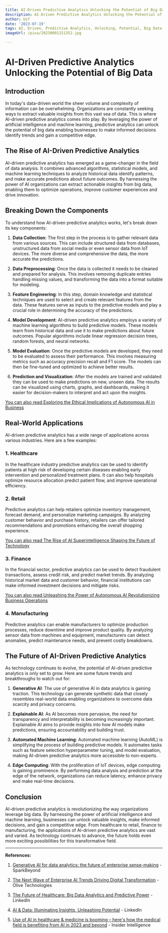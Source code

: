 ```yaml
---
title: AI-Driven Predictive Analytics Unlocking the Potential of Big Data
description: AI-Driven Predictive Analytics Unlocking the Potential of Big Data
author: Usf
date: '2023-07-19'
tags: AI, Driven, Predictive Analytics, Unlocking, Potential, Big Data
imageUrl: /pixa/20230801151352.jpg

---
```

#  AI-Driven Predictive Analytics Unlocking the Potential of Big Data

## Introduction

In today's data-driven world the sheer volume and  complexity of information can be  overwhelming. Organizations are constantly  seeking ways to extract valuable insights from this vast sea of data. This is where  AI-driven predictive analytics comes into play. By leveraging the power of artificial intelligence and machine learning, predictive analytics can unlock the potential of  big data enabling businesses  to make informed decisions identify trends and gain a competitive  edge.

## The Rise of AI-Driven Predictive Analytics

AI-driven predictive analytics has emerged as a game-changer in  the field of data analysis. It combines advanced  algorithms, statistical models, and machine learning  techniques to analyze  historical data identify patterns, and  make accurate predictions about future outcomes. By harnessing the power of AI organizations  can extract actionable insights  from big data, enabling them to optimize operations, improve customer experiences and drive innovation.

## Breaking Down the Components

To understand how AI-driven predictive analytics works, let's break down its key  components:

1. **Data  Collection**: The first step in the process is to gather relevant data from various sources. This  can include structured data from databases, unstructured data from social media or even sensor data from IoT devices. The more diverse and comprehensive the data, the more accurate the predictions.

2. **Data  Preprocessing**: Once the data is collected it needs to be cleaned and prepared for analysis. This involves removing duplicate entries handling missing values,  and transforming the data into a format suitable for modeling.

3. **Feature Engineering**: In this step, domain knowledge and statistical techniques are used to select and create relevant features from the data. These features serve as inputs to the predictive models and play a crucial role in determining the accuracy of the predictions.

4.  **Model Development**: AI-driven predictive analytics employs a variety of machine learning algorithms to build predictive  models. These  models learn from historical data and  use it to make predictions about future outcomes. Popular algorithms  include  linear regression decision trees, random forests, and neural networks.

5. **Model Evaluation**:  Once the predictive models are developed, they  need to be evaluated to assess their  performance. This involves measuring metrics such as accuracy precision recall and F1 score.  The models  can then be fine-tuned and optimized to achieve better results.

6.  **Prediction and Visualization**: After the models are trained and validated they can be used to make predictions on new, unseen data. The results can be visualized using charts, graphs, and dashboards, making it  easier for decision-makers to interpret  and act upon the insights.

[You can also read Exploring the Ethical Implications of Autonomous AI in Business](Exploring%20the%20Ethical%20Implications%20of%20Autonomous%20AI%20in%20Business)


## Real-World Applications

AI-driven predictive analytics has a wide range  of applications across various  industries. Here are a few examples:

### 1. Healthcare

In the healthcare industry predictive analytics can be used to identify patients  at high risk of  developing certain  diseases enabling early intervention and personalized treatment plans. It  can also help hospitals  optimize resource allocation predict patient flow,  and improve operational efficiency.

### 2. Retail

Predictive analytics can help retailers optimize inventory management, forecast demand, and personalize marketing campaigns.  By analyzing customer behavior and purchase history, retailers can offer tailored recommendations and promotions enhancing the overall shopping experience.

[You can also read The Rise of  AI Superintelligence Shaping  the Future of Technology](The%20Rise%20of%20AI%20Superintelligence%20Shaping%20the%20Future%20of%20Technology)


### 3. Finance

In the financial sector, predictive analytics can be used to detect fraudulent transactions,  assess credit risk, and predict market trends. By analyzing historical market data and customer behavior, financial institutions  can make informed investment  decisions and mitigate  risks.

[You can also  read Unleashing the Power of  Autonomous AI Revolutionizing Business Operations](Unleashing%20the%20Power%20of%20Autonomous%20AI%20Revolutionizing%20Business%20Operations)


### 4. Manufacturing

Predictive analytics can  enable manufacturers to optimize production processes, reduce downtime and improve product  quality. By analyzing  sensor data from machines and equipment, manufacturers can detect  anomalies, predict maintenance needs, and prevent costly breakdowns.

## The Future of  AI-Driven Predictive Analytics

As technology continues  to evolve, the potential of AI-driven  predictive analytics is only set to grow. Here are some future  trends and breakthroughs to watch out for:

1. **Generative AI**: The use of generative AI in  data analytics is gaining traction.  This technology can generate synthetic data that closely resembles real-world data enabling organizations to overcome  data scarcity and privacy concerns.

2. **Explainable AI**: As  AI becomes more  pervasive, the need for transparency and interpretability is becoming increasingly important. Explainable AI aims to provide insights into  how AI models make predictions, ensuring accountability and building trust.

3. **Automated Machine  Learning**: Automated machine learning (AutoML) is simplifying the process of building predictive models. It automates tasks such as feature selection hyperparameter  tuning, and model evaluation, making AI-driven predictive analytics more accessible to non-experts.

4. **Edge Computing**: With the proliferation of  IoT  devices, edge computing is  gaining prominence. By performing  data  analysis and prediction at the  edge of the network, organizations can reduce latency,  enhance privacy and make real-time decisions.

##  Conclusion

AI-driven predictive analytics is  revolutionizing the way organizations leverage big data. By harnessing the power of artificial intelligence  and machine learning, businesses can unlock valuable insights, make informed decisions, and gain a competitive edge. From healthcare  to retail, finance to manufacturing, the applications of AI-driven predictive analytics are vast and varied. As technology continues to advance,  the future holds  even  more exciting possibilities for this  transformative field.

---

**References:**

1. [Generative AI for data analytics:  the future of  enterprise sense-making](https://www.sparkbeyond.com/articles/generative-ai-for-analytics-the-future-of-enterprise-sense-making) - SparkBeyond

2. [The Next Wave of Enterprise AI  Trends Driving  Digital Transformation](https://olive.app/blog/enterprise-ai-trends/) - Olive Technologies

3. [The Future of Healthcare: Big Data Analytics  and Predictive Power](https://www.linkedin.com/pulse/future-healthcare-big-data-analytics-predictive-power-alfredo) - LinkedIn

4.  [AI & Data: Illuminating Insights,  Unleashing Potential](https://www.linkedin.com/pulse/ai-data-illuminating-insights-unleashing-potential-your-kumar) - LinkedIn

5. [Use of AI  in healthcare & medicine is booming – here's how the  medical field is  benefiting from AI in 2023 and beyond](https://www.insiderintelligence.com/insights/artificial-intelligence-healthcare/) - Insider Intelligence